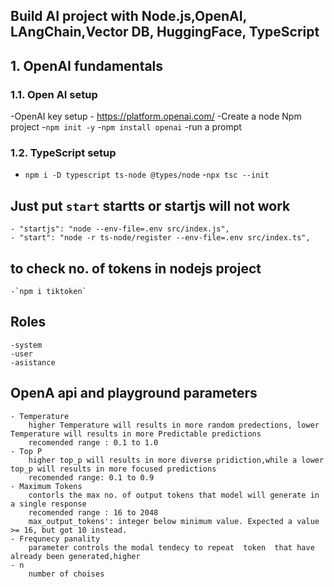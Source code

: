 ## Build AI project with Node.js,OpenAI, LAngChain,Vector DB, HuggingFace, TypeScript 

## 1. OpenAI fundamentals

### 1.1. Open AI setup
-OpenAI key setup
    - https://platform.openai.com/
-Create a node Npm project
    -`npm init -y`
    -`npm install openai`
-run a prompt

### 1.2. TypeScript setup
- `npm i -D typescript ts-node @types/node`
-`npx tsc --init`

## Just put `start` startts or startjs will not work
    - "startjs": "node --env-file=.env src/index.js",
    - "start": "node -r ts-node/register --env-file=.env src/index.ts",


## to check no. of tokens in nodejs project
    -`npm i tiktoken`

## Roles
    -system
    -user
    -asistance

## OpenA api and playground parameters
    - Temperature
        higher Temperature will results in more random predections, lower Temperature will results in more Predictable predictions
        recomended range : 0.1 to 1.0
    - Top P
        higher top_p will results in more diverse pridiction,while a lower top_p will results in more focused predictions
        recomended range: 0.1 to 0.9
    - Maximum Tokens
        contorls the max no. of output tokens that model will generate in a single response
        recomended range : 16 to 2048
        max_output_tokens': integer below minimum value. Expected a value >= 16, but got 10 instead.
    - Frequnecy panality
        parameter controls the modal tendecy to repeat  token  that have already been generated,higher 
    - n
        number of choises
